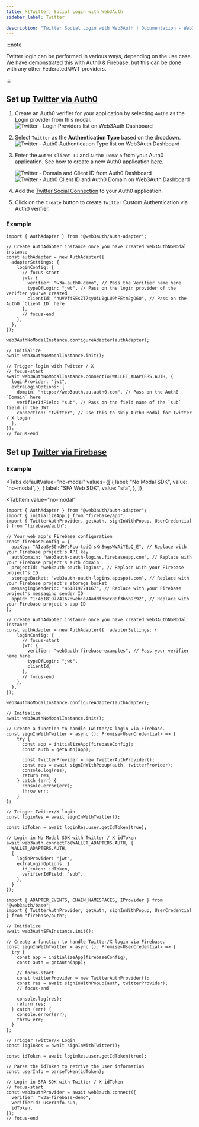 ```yaml
---
title: X(Twitter) Social Login with Web3Auth
sidebar_label: Twitter

description: "Twitter Social Login with Web3Auth | Documentation - Web3Auth"
---
```



:::note

Twitter login can be performed in various ways, depending on the use case. We have demonstrated this
with Auth0 & Firebase, but this can be done with any other Federated/JWT providers.

:::

## Set up [Twitter via Auth0](https://auth0.com/blog/how-to-add-a-twitter-social-connection-in-auth0/#Setup-Twitter-connection)

1. Create an Auth0 verifier for your application by selecting `Auth0` as the Login provider from
   this modal.
   ![Twitter - Login Providers list on Web3Auth Dashboard](/images/dashboard/create-verifier-auth0.png)
2. Select `Twitter` as the **Authentication Type** based on the dropdown.
   ![Twitter - Auth0 Authentication Type list on Web3Auth Dashboard](/images/dashboard/create-verifier-google.png)
3. Enter the `Auth0 Client ID` and `Auth0 Domain` from your Auth0 application. See how to create a
   new Auth0 application [here](https://auth0.com/docs/quickstart/webapp/).

   ![Twitter - Domain and Client ID from Auth0 Dashboard](/images/dashboard/create-verifier-auth0-filled-common.png)
   ![Twitter - Auth0 Client ID and Auth0 Domain on Web3Auth Dashboard](/images/dashboard/create-verifier-auth0-unfilled.png)

4. Add the
   [Twitter Social Connection](https://marketplace.auth0.com/integrations/twitter-social-connection)
   to your Auth0 application.
5. Click on the `Create` button to create `Twitter` Custom Authentication via Auth0 verifier.

### Example

```tsx
import { AuthAdapter } from "@web3auth/auth-adapter";

// Create AuthAdapter instance once you have created Web3AuthNoModal instance
const authAdapter = new AuthAdapter({
  adapterSettings: {
    loginConfig: {
      // focus-start
      jwt: {
        verifier: "w3a-auth0-demo", // Pass the Verifier name here
        typeOfLogin: "jwt", // Pass on the login provider of the verifier you've created
        clientId: "hUVVf4SEsZT7syOiL0gLU9hFEtm2gQ6O", // Pass on the Auth0 `Client ID` here
      },
      // focus-end
    },
  },
});

web3AuthNoModalInstance.configureAdapter(authAdapter);

// Initialize
await web3AuthNoModalInstance.init();

// Trigger login with Twitter / X
// focus-start
await web3AuthNoModalInstance.connectTo(WALLET_ADAPTERS.AUTH, {
  loginProvider: "jwt",
  extraLoginOptions: {
    domain: "https://web3auth.au.auth0.com", // Pass on the Auth0 `Domain` here
    verifierIdField: "sub", // Pass on the field name of the `sub` field in the JWT
    connection: "twitter", // Use this to skip Auth0 Modal for Twitter / X login
  },
});
// focus-end
```

## Set up [Twitter via Firebase](https://firebase.google.com/docs/auth/web/twitter-login)

<SetupFirebaseVerifier />

### Example

<Tabs
  defaultValue="no-modal"
  values={[
    { label: "No Modal SDK", value: "no-modal", },
    { label: "SFA Web SDK", value: "sfa", },
  ]}
>
<TabItem
  value="no-modal"
>

```tsx
import { AuthAdapter } from "@web3auth/auth-adapter";
import { initializeApp } from "firebase/app";
import { TwitterAuthProvider, getAuth, signInWithPopup, UserCredential } from "firebase/auth";

// Your web app's Firebase configuration
const firebaseConfig = {
  apiKey: "AIzaSyB0nd9YsPLu-tpdCrsXn8wgsWVAiYEpQ_E", // Replace with your Firebase project's API key
  authDomain: "web3auth-oauth-logins.firebaseapp.com", // Replace with your Firebase project's auth domain
  projectId: "web3auth-oauth-logins", // Replace with your Firebase project's ID
  storageBucket: "web3auth-oauth-logins.appspot.com", // Replace with your Firebase project's storage bucket
  messagingSenderId: "461819774167", // Replace with your Firebase project's messaging sender ID
  appId: "1:461819774167:web:e74addfb6cc88f3b5b9c92", // Replace with your Firebase project's app ID
};

// Create AuthAdapter instance once you have created Web3AuthNoModal instance
const authAdapter = new AuthAdapter({  adapterSettings: {
    loginConfig: {
      // focus-start
      jwt: {
        verifier: "web3auth-firebase-examples", // Pass your verifier name here
        typeOfLogin: "jwt",
        clientId,
      },
      // focus-end
    },
  },
});

web3AuthNoModalInstance.configureAdapter(authAdapter);

// Initialize
await web3AuthNoModalInstance.init();

// Create a function to handle Twitter/X login via Firebase.
const signInWithTwitter = async (): Promise<UserCredential> => {
    try {
      const app = initializeApp(firebaseConfig);
      const auth = getAuth(app);

      const twitterProvider = new TwitterAuthProvider();
      const res = await signInWithPopup(auth, twitterProvider);
      console.log(res);
      return res;
    } catch (err) {
      console.error(err);
      throw err;
    }
};

// Trigger Twitter/X login
const loginRes = await signInWithTwitter();

const idToken = await loginRes.user.getIdToken(true);

// Login in No Modal SDK with Twitter / X idToken
await web3auth.connectTo(WALLET_ADAPTERS.AUTH, {
  WALLET_ADAPTERS.AUTH,
  {
    loginProvider: "jwt",
    extraLoginOptions: {
      id_token: idToken,
      verifierIdField: "sub",
    },
  }
});
```

</TabItem>
<TabItem
  value="sfa"
>

```tsx
import { ADAPTER_EVENTS, CHAIN_NAMESPACES, IProvider } from "@web3auth/base";
import { TwitterAuthProvider, getAuth, signInWithPopup, UserCredential } from "firebase/auth";

// Initialize
await web3AuthSFAInstance.init();

// Create a function to handle Twitter/X login via Firebase.
const signInWithTwitter = async (): Promise<UserCredential> => {
  try {
    const app = initializeApp(firebaseConfig);
    const auth = getAuth(app);

    // focus-start
    const twitterProvider = new TwitterAuthProvider();
    const res = await signInWithPopup(auth, twitterProvider);
    // focus-end

    console.log(res);
    return res;
  } catch (err) {
    console.error(err);
    throw err;
  }
};

// Trigger Twitter/x Login
const loginRes = await signInWithTwitter();

const idToken = await loginRes.user.getIdToken(true);

// Parse the idToken to retrive the user information
const userInfo = parseToken(idToken);

// Login in SFA SDK with Twitter / X idToken
// focus-start
const web3authProvider = await web3auth.connect({
  verifier: "w3a-firebase-demo",
  verifierId: userInfo.sub,
  idToken,
});
// focus-end
```

</TabItem>
</Tabs>
